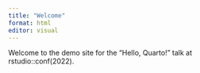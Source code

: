 ```yaml
---
title: "Welcome"
format: html
editor: visual
---
```


Welcome to the demo site for the "Hello, Quarto!" talk at rstudio::conf(2022).
